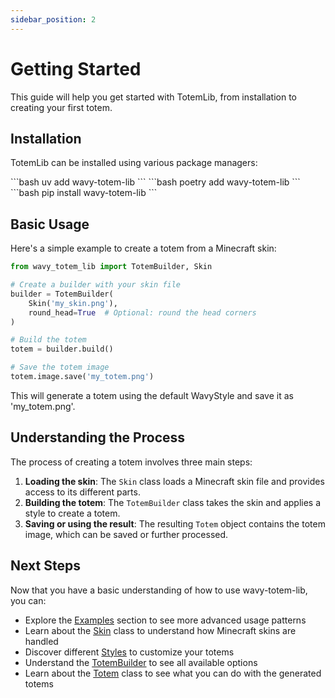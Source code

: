 ```yaml
---
sidebar_position: 2
---
```


# Getting Started

This guide will help you get started with TotemLib, from installation to creating your first totem.

## Installation

TotemLib can be installed using various package managers:


<Tabs>
  <TabItem value="uv" label="Using uv" default>
    ```bash
    uv add wavy-totem-lib
    ```
  </TabItem>
  <TabItem value="poetry" label="Using Poetry">
    ```bash
    poetry add wavy-totem-lib
    ```
  </TabItem>
  <TabItem value="pip" label="Using pip">
    ```bash
    pip install wavy-totem-lib
    ```
  </TabItem>
</Tabs>

## Basic Usage

Here's a simple example to create a totem from a Minecraft skin:

```python
from wavy_totem_lib import TotemBuilder, Skin

# Create a builder with your skin file
builder = TotemBuilder(
    Skin('my_skin.png'),
    round_head=True  # Optional: round the head corners
)

# Build the totem
totem = builder.build()

# Save the totem image
totem.image.save('my_totem.png')
```

This will generate a totem using the default WavyStyle and save it as 'my_totem.png'.

## Understanding the Process

The process of creating a totem involves three main steps:

1. **Loading the skin**: The `Skin` class loads a Minecraft skin file and provides access to its different parts.
2. **Building the totem**: The `TotemBuilder` class takes the skin and applies a style to create a totem.
3. **Saving or using the result**: The resulting `Totem` object contains the totem image, which can be saved or further processed.

## Next Steps

Now that you have a basic understanding of how to use wavy-totem-lib, you can:

- Explore the [Examples](./examples.md) section to see more advanced usage patterns
- Learn about the [Skin](./concepts/skin.md) class to understand how Minecraft skins are handled
- Discover different [Styles](./concepts/style.md) to customize your totems
- Understand the [TotemBuilder](./concepts/builder.md) to see all available options
- Learn about the [Totem](./concepts/totem.md) class to see what you can do with the generated totems
